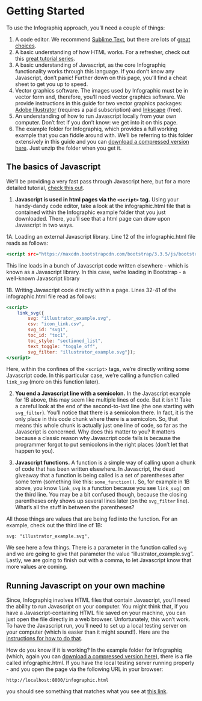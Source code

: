 # Getting Started {#getting_started}

To use the Infographiq approach, you'll need a couple of things:

1.  A code editor. We recommend [Sublime Text](https://www.sublimetext.com/), but there are lots of [great choices](https://www.creativebloq.com/advice/best-code-editors).
2.  A basic understanding of how HTML works. For a refresher, check out this [great tutorial series](https://www.w3schools.com/html/default.asp).
3.  A basic understanding of Javascript, as the core Infographiq functionality works through this language. If you don't know any Javascript, don't panic! Further down on this page, you'll find a cheat sheet to get you up to speed.
4.  Vector graphics software. The images used by Infographic must be in vector form and, therefore, you'll need vector graphics software. We provide instructions in this guide for two vector graphics packages: [Adobe Illustrator](https://www.adobe.com/products/illustrator.html) (requires a paid subscription) and [Inkscape](https://inkscape.org/) (free).
5.  An understanding of how to run Javascript locally from your own computer. Don't fret if you don't know: we get into it on this page.
6.  The example folder for Infographiq, which provides a full working example that you can fiddle around with. We'll be referring to this folder extensively in this guide and you can [download a compressed version here](https://marinebon.org/infographiqJS/infographiq_example.zip). Just unzip the folder when you get it.

## The basics of Javascript {#javascript_basics}

We'll be providing a very fast pass through Javascript here, but for a more detailed tutorial, [check this out](https://www.w3schools.com/js/default.asp).

1.  **Javascript is used in html pages via the `<script>` tag.** Using your handy-dandy code editor, take a look at the infographic.html file that is contained within the Infographic example folder that you just downloaded. There, you'll see that a html page can draw upon Javascript in two ways.

1A. Loading an external Javascript library. Line 12 of the infographic.html file reads as follows:

``` .html
<script src="https://maxcdn.bootstrapcdn.com/bootstrap/3.3.5/js/bootstrap.min.js"></script>
```

This line loads in a bunch of Javascript code written elsewhere - which is known as a Javascript library. In this case, we're loading in Bootstrap - a well-known Javascript library

1B. Writing Javascript code directly within a page. Lines 32-41 of the infographic.html file read as follows:

``` .html
<script>
    link_svg({
        svg: "illustrator_example.svg", 
        csv: "icon_link.csv", 
        svg_id: "svg1", 
        toc_id: "toc1",
        toc_style: "sectioned_list",
        text_toggle: "toggle_off",
        svg_filter: "illustrator_example.svg"});
</script>
```

Here, within the confines of the `<script>` tags, we're directly writing some Javascript code. In this particular case, we're calling a function called `link_svg` (more on this function later).

2.  **You end a Javascript line with a semicolon.** In the Javascript example for 1B above, this may seem like multiple lines of code. But it isn't! Take a careful look at the end of the second-to-last line (the one starting with `svg_filter`). You'll notice that there is a semicolon there. In fact, it is the only place in this code chunk where there is a semicolon. So, that means this whole chunk is actually just one line of code, so far as the Javascript is concerned. Why does this matter to you? It matters because a classic reason why Javascript code fails is because the programmer forgot to put semicolons in the right places (don't let that happen to you).

3.  **Javascript functions.** A function is a simple way of calling upon a chunk of code that has been written elsewhere. In Javascript, the dead giveaway that a function is being called is a set of parentheses after some term (something like this: `some_function()`. So, for example in 1B above, you know `link_svg` is a function because you see `link_svg(` on the third line. You may be a bit confused though, because the closing parentheses only shows up several lines later (on the `svg_filter` line). What's all the stuff in between the parentheses?

All those things are values that are being fed into the function. For an example, check out the third line of 1B:

``` .javascript
svg: "illustrator_example.svg",
```

We see here a few things. There is a parameter in the function called `svg` and we are going to give that parameter the value "illustrator_example.svg". Lastly, we are going to finish out with a comma, to let Javascript know that more values are coming.

## Running Javascript on your own machine {#localhost}

Since, Infographiq involves HTML files that contain Javascript, you'll need the ability to run Javascript on your computer. You might think that, if you have a Javascript-containing HTML file saved on your machine, you can just open the file directly in a web browser. Unfortunately, this won't work. To have the Javascript run, you'll need to set up a local testing server on your computer (which is easier than it might sound!). Here are the [instructions for how to do that](https://developer.mozilla.org/en-US/docs/Learn/Common_questions/set_up_a_local_testing_server#running_a_simple_local_http_server).

How do you know if it is working? In the example folder for Infographiq (which, again you can [download a compressed version here](https://marinebon.org/infographiqJS/infographiq_example.zip)), there is a file called infographic.html. If you have the local testing server running properly - and you open the page via the following URL in your browser:

    http://localhost:8000/infographic.html

you should see something that matches what you see at [this link](https://marinebon.org/infographiqJS/infographiq_example/infographic.html).
